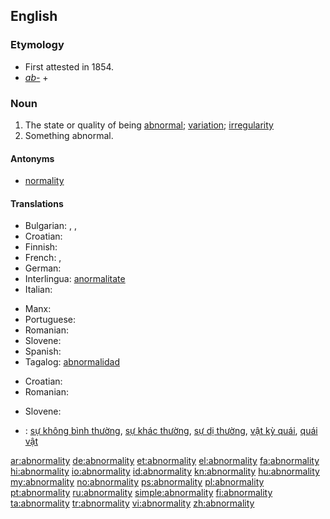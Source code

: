 ==English==

===Etymology===
* First attested in 1854.
* ''[[ab-]]'' + {{suffix|normal|ity}}

===Noun===
{{en-noun|abnormalities|-}}

# The state or quality of being [[abnormal]]; [[variation]]; [[irregularity]]
# Something abnormal.

====Antonyms====
* [[normality]]

====Translations====
{{trans-top|state of being abnormal}}
* Bulgarian: {{t+|bg|неправилност}}, {{t+|bg|необичайност}}, {{t+|bg|ненормалност}}
* Croatian: {{t-|hr|abnormalnost|f|alt=abnormálnōst}}
* Finnish: {{t-|fi|poikkeavuus}}
* French: {{t+|fr|anomalie}}, {{t+|fr|anormalité}}
* German: {{t+|de|Abweichung}}
* Interlingua: [[anormalitate]]
* Italian: {{t+|it|anomalia}}
{{trans-mid}}
* Manx: {{t|gv|neureiltys|m}}
* Portuguese: {{t+|pt|anormalidade}}
* Romanian: {{t+|ro|anormalitate|f}}
* Slovene: {{t-|sl|abnormalnost|f|alt=àbnormálnost}}
* Spanish: {{t-|es|anormalidad}}
* Tagalog: [[abnormalidad]]
{{trans-bottom}}

{{trans-top|something abnormal}}
* Croatian: {{t-|hr|abnormalnost|f|alt=abnormálnōst}}
* Romanian: {{t|ro|anormalitate|f}}
{{trans-mid}}
* Slovene: {{t-|sl|abnormalnost|f|alt=àbnormálnost}}
{{trans-bottom}}

{{checktrans-top|Translations to be checked}}
* {{ttbc|vi}}: [[sự không bình thường]], [[sự khác thường]], [[sự dị thường]], [[vật kỳ quái]], [[quái vật]]
{{trans-mid}}
{{trans-bottom}}

[[ar:abnormality]]
[[de:abnormality]]
[[et:abnormality]]
[[el:abnormality]]
[[fa:abnormality]]
[[hi:abnormality]]
[[io:abnormality]]
[[id:abnormality]]
[[kn:abnormality]]
[[hu:abnormality]]
[[my:abnormality]]
[[no:abnormality]]
[[ps:abnormality]]
[[pl:abnormality]]
[[pt:abnormality]]
[[ru:abnormality]]
[[simple:abnormality]]
[[fi:abnormality]]
[[ta:abnormality]]
[[tr:abnormality]]
[[vi:abnormality]]
[[zh:abnormality]]